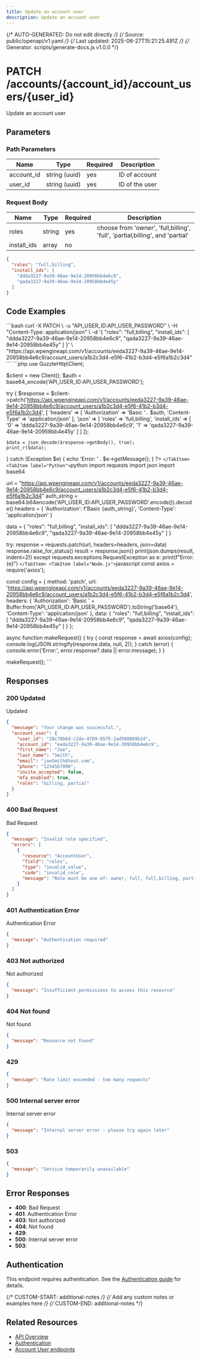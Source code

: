 ```yaml
---
title: Update an account user
description: Update an account user
---
```


{/* AUTO-GENERATED: Do not edit directly */}
{/* Source: public/openapi/v1.yaml */}
{/* Last updated: 2025-06-27T15:21:25.491Z */}
{/* Generator: scripts/generate-docs.js v1.0.0 */}


# PATCH /accounts/\{account_id\}/account_users/\{user_id\}

Update an account user



## Parameters

### Path Parameters

| Name | Type | Required | Description |
|------|------|----------|-------------|
| account_id | string (uuid) | yes | ID of account |
| user_id | string (uuid) | yes | ID of the user |



### Request Body

| Name | Type | Required | Description |
|------|------|----------|-------------|
| roles | string | yes | choose from &#x27;owner&#x27;, &#x27;full,billing&#x27;, &#x27;full&#x27;, &#x27;partial,billing&#x27;, and &#x27;partial&#x27; |
| install_ids | array | no |  |

```json
{
  "roles": "full,billing",
  "install_ids": [
    "ddda3227-9a39-46ae-9e14-20958bb4e6c9",
    "qada3227-9a39-46ae-9e14-20958bb4e45y"
  ]
}
```

## Code Examples

<Tabs>
  <TabItem label="cURL">
    ```bash
    curl -X PATCH \
  -u "API_USER_ID:API_USER_PASSWORD" \
  -H "Content-Type: application/json" \
  -d '{
  "roles": "full,billing",
  "install_ids": [
    "ddda3227-9a39-46ae-9e14-20958bb4e6c9",
    "qada3227-9a39-46ae-9e14-20958bb4e45y"
  ]
}' \
  "https://api.wpengineapi.com/v1/accounts/eeda3227-9a39-46ae-9e14-20958bb4e6c9/account_users/a1b2c3d4-e5f6-41b2-b3d4-e5f6a1b2c3d4"
    ```
  </TabItem>
  <TabItem label="PHP">
    ```php
    <?php
require_once 'vendor/autoload.php';

use GuzzleHttp\Client;

$client = new Client();
$auth = base64_encode('API_USER_ID:API_USER_PASSWORD');

try {
    $response = $client->patch('https://api.wpengineapi.com/v1/accounts/eeda3227-9a39-46ae-9e14-20958bb4e6c9/account_users/a1b2c3d4-e5f6-41b2-b3d4-e5f6a1b2c3d4', [
        'headers' => [
            'Authorization' => 'Basic ' . $auth,
            'Content-Type' => 'application/json'
        ],
        'json' => [
    'roles' => 'full,billing',
    'install_ids' => [
    '0' => 'ddda3227-9a39-46ae-9e14-20958bb4e6c9',
    '1' => 'qada3227-9a39-46ae-9e14-20958bb4e45y'
]
]
    ]);

    $data = json_decode($response->getBody(), true);
    print_r($data);
} catch (Exception $e) {
    echo 'Error: ' . $e->getMessage();
}
?>
    ```
  </TabItem>
  <TabItem label="Python">
    ```python
    import requests
import json
import base64

url = "https://api.wpengineapi.com/v1/accounts/eeda3227-9a39-46ae-9e14-20958bb4e6c9/account_users/a1b2c3d4-e5f6-41b2-b3d4-e5f6a1b2c3d4"
auth_string = base64.b64encode('API_USER_ID:API_USER_PASSWORD'.encode()).decode()
headers = {
    'Authorization': f'Basic {auth_string}',
    'Content-Type': 'application/json'
}

data = {
    "roles": "full,billing",
    "install_ids": [
        "ddda3227-9a39-46ae-9e14-20958bb4e6c9",
        "qada3227-9a39-46ae-9e14-20958bb4e45y"
    ]
}

try:
    response = requests.patch(url, headers=headers, json=data)
    response.raise_for_status()
    result = response.json()
    print(json.dumps(result, indent=2))
except requests.exceptions.RequestException as e:
    print(f"Error: {e}")
    ```
  </TabItem>
  <TabItem label="Node.js">
    ```javascript
    const axios = require('axios');

const config = {
  method: 'patch',
  url: 'https://api.wpengineapi.com/v1/accounts/eeda3227-9a39-46ae-9e14-20958bb4e6c9/account_users/a1b2c3d4-e5f6-41b2-b3d4-e5f6a1b2c3d4',
  headers: {
    'Authorization': 'Basic ' + Buffer.from('API_USER_ID:API_USER_PASSWORD').toString('base64'),
    'Content-Type': 'application/json'
  },
  data: {
  "roles": "full,billing",
  "install_ids": [
    "ddda3227-9a39-46ae-9e14-20958bb4e6c9",
    "qada3227-9a39-46ae-9e14-20958bb4e45y"
  ]
}
};

async function makeRequest() {
  try {
    const response = await axios(config);
    console.log(JSON.stringify(response.data, null, 2));
  } catch (error) {
    console.error('Error:', error.response?.data || error.message);
  }
}

makeRequest();
    ```
  </TabItem>
</Tabs>

## Responses

### 200 Updated

Updated

```json
{
  "message": "Your change was successful.",
  "account_user": {
    "user_id": "28c78b6d-c2da-4f09-85f5-1ad588089b2d",
    "account_id": "eeda3227-9a39-46ae-9e14-20958bb4e6c9",
    "first_name": "Joe",
    "last_name": "Smith",
    "email": "joeSmith@test.com",
    "phone": "1234567890",
    "invite_accepted": false,
    "mfa_enabled": true,
    "roles": "billing, partial"
  }
}
```

### 400 Bad Request

Bad Request

```json
{
  "message": "Invalid role specified",
  "errors": [
    {
      "resource": "AccountUser",
      "field": "roles",
      "type": "invalid_value",
      "code": "invalid_role",
      "message": "Role must be one of: owner, full, full,billing, partial, partial,billing"
    }
  ]
}
```

### 401 Authentication Error

Authentication Error

```json
{
  "message": "Authentication required"
}
```

### 403 Not authorized

Not authorized

```json
{
  "message": "Insufficient permissions to access this resource"
}
```

### 404 Not found

Not found

```json
{
  "message": "Resource not found"
}
```

### 429 


```json
{
  "message": "Rate limit exceeded - too many requests"
}
```

### 500 Internal server error

Internal server error

```json
{
  "message": "Internal server error - please try again later"
}
```

### 503 


```json
{
  "message": "Service temporarily unavailable"
}
```


## Error Responses

- **400**: Bad Request
- **401**: Authentication Error
- **403**: Not authorized
- **404**: Not found
- **429**: 
- **500**: Internal server error
- **503**: 

## Authentication

This endpoint requires authentication. See the [Authentication guide](/api-reference/authentication/) for details.

{/* CUSTOM-START: additional-notes */}
{/* Add any custom notes or examples here */}
{/* CUSTOM-END: additional-notes */}

## Related Resources

- [API Overview](/api-reference/overview/)
- [Authentication](/api-reference/authentication/)
- [Account User endpoints](/api-reference/endpoints/account-user/)
